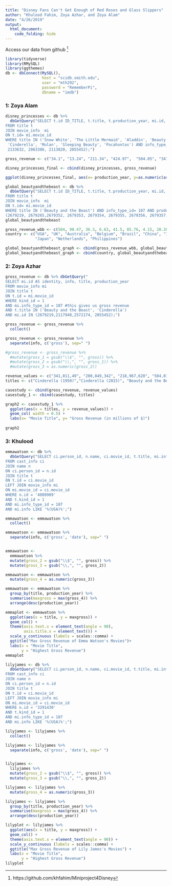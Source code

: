 ```yaml
---
title: "Disney Fans Can't Get Enough of Red Roses and Glass Slippers"
author: "Khulood Fahim, Zoya Azhar, and Zoya Alam"
date: "4/26/2019"
output: 
  html_document:
    code_folding: hide
---
```


Access our  data from github  [^1]
```r
library(tidyverse)
library(RMySQL)
library(ggthemes)
db <- dbConnect(MySQL(), 
                host = "scidb.smith.edu", 
                user = "mth292", 
                password = "RememberPi", 
                dbname = "imdb")
```

### 1: Zoya Alam 

```r
disney_princesses <- db %>%
  dbGetQuery("SELECT t.id ID_TITLE, t.title, t.production_year, mi.id, mi.movie_id, mi.info_type_id, mi.info
FROM title t
JOIN movie_info  mi
ON t.id= mi.movie_id
WHERE title IN ('Snow White', 'The Little Mermaid', 'Aladdin', 'Beauty and the Beast',
 'Cinderella', 'Mulan', 'Sleeping Beauty', 'Pocahontas') AND info_type_id= 107 AND mi.id IN (2120581, 2118010, 2159071, 
 2133632, 2063386, 2113820, 2055452);")

gross_revenue <- c("34.1", "13.24", "211.34", "424.97",  "504.05", "347.1", "116.3")

disney_princesses_final <- cbind(disney_princesses, gross_revenue)

ggplot(disney_princesses_final, aes(x= production_year, y=as.numeric(as.character(gross_revenue)), color= title)) + geom_point(size=  10)+  labs(x= "Production Year", y= "Gross Revenue (in millions of $)", color= "Movie", title = "The Disney Princess Market")+ theme_minimal()
```


```r
global_beautyandthebeast <- db %>% 
  dbGetQuery("SELECT t.id ID_TITLE, t.title, t.production_year, mi.id, mi.movie_id, mi.info_type_id, mi.info
FROM title t
JOIN movie_info  mi
ON t.id= mi.movie_id
WHERE title IN ('Beauty and the Beast') AND info_type_id= 107 AND production_year= 2017 AND  mi.id IN 
(2679219, 2679265,2679352, 2679353, 2679354, 2679355, 2679356, 2679357, 2679363, 2679364, 2679365);")
global_beautyandthebeast
```

```r
gross_revenue_wbb <- c(504, 90.47, 36.3, 6.63, 41.5, 85.76, 4.15, 20.38, 110.46, 7.2, 657.5)
country <- c("USA", "UK", "Australia", "Belgium", "Brazil", "China", "India", "Italy", 
             "Japan", "Netherlands", "Philippines")
```


```r
global_beautyandthebeast_graph <- cbind(gross_revenue_wbb, global_beautyandthebeast)
global_beautyandthebeast_graph <- cbind(country, global_beautyandthebeast_graph)
```


### 2: Zoya Azhar
```r
gross_revenue <- db %>% dbGetQuery("
SELECT mi.id AS identity, info, title, production_year
FROM movie_info mi
JOIN title t
ON t.id = mi.movie_id
WHERE kind_id = 1
AND mi.info_type_id = 107 #this gives us gross revenue
AND t.title IN ('Beauty and the Beast', 'Cinderella')
AND mi.id IN (2679219,2117948,2572174, 2055452);")

```

```r
gross_revenue <- gross_revenue %>%
  collect()

gross_revenue <- gross_revenue %>%
  separate(info, c('gross'), sep=" ")

#gross_revenue <- gross_revenue %>%
  #mutate(gross_1 = gsub("\\$", "", gross)) %>%
  #mutate(gross_2 = gsub("\\,", "", gross_1)) %>%
  #mutate(gross_3 = as.numeric(gross_2))

revenue_values <- c("341,011,49", "200,849,342", "218,967,620", "504,014,165")
titles <- c("Cinderella (1950)","Cinderella (2015)", "Beauty and the Beast (1991)", "Beauty and the Beast (2017)")

casestudy <- cbind(gross_revenue, revenue_values)
casestudy_1 <- cbind(casestudy, titles)

graph2 <- casestudy_1 %>%
  ggplot(aes(x = titles, y = revenue_values)) +
  geom_col( width = 0.5) +
  labs(x= "Movie Title", y= "Gross Revenue (in millions of $)")
       
graph2 
```


### 3: Khulood

```r
emmawatson <- db %>% 
  dbGetQuery("SELECT ci.person_id, n.name, ci.movie_id, t.title, mi.info, t.production_year
FROM cast_info ci
JOIN name n
ON ci.person_id = n.id
JOIN title t
ON t.id = ci.movie_id
LEFT JOIN movie_info mi 
ON mi.movie_id = ci.movie_id
WHERE n.id = '4080909'
AND t.kind_id = 1
AND mi.info_type_id = 107
AND mi.info LIKE '%(USA)%';")
```

```r
emmawatson <- emmawatson %>% 
  collect()

emmawatson <- emmawatson %>% 
  separate(info, c('gross', 'date'), sep=" ")


emmawatson <- 
  emmawatson %>% 
  mutate(gross_2 = gsub("\\$", "", gross)) %>%
  mutate(gross_3 = gsub("\\,", "", gross_2))

emmawatson <- emmawatson %>%
  mutate(gross_4 = as.numeric(gross_3))

```

```r
emmawatson <- emmawatson %>%
  group_by(title, production_year) %>%
  summarise(maxgross = max(gross_4)) %>%
  arrange(desc(production_year)) 
```

```r
emmaplot <- emmawatson %>%
  ggplot(aes(x = title, y = maxgross)) +
  geom_col() +
  theme(axis.text.x = element_text(angle = 90),
        axis.title.x = element_text()) +
  scale_y_continuous (labels = scales::comma) + 
  ggtitle("Max Gross Revenue of Emma Watson's Movies")+
  labs(x = "Movie Title", 
       y = "Highest Gross Revenue")
emmaplot
``` 

```r
lilyjames <- db %>%
  dbGetQuery("SELECT ci.person_id, n.name, ci.movie_id, t.title, mi.info, t.production_year
FROM cast_info ci
JOIN name n
ON ci.person_id = n.id
JOIN title t
ON t.id = ci.movie_id
LEFT JOIN movie_info mi 
ON mi.movie_id = ci.movie_id
WHERE n.id = '3291430'
AND t.kind_id = 1
AND mi.info_type_id = 107
AND mi.info LIKE '%(USA)%';")
```

```r
lilyjames <- lilyjames %>% 
  collect()

lilyjames <- lilyjames %>% 
  separate(info, c('gross', 'date'), sep=" ")


lilyjames <- 
  lilyjames %>% 
  mutate(gross_2 = gsub("\\$", "", gross)) %>%
  mutate(gross_3 = gsub("\\,", "", gross_2))

lilyjames <- lilyjames %>%
  mutate(gross_4 = as.numeric(gross_3))
```

```r
lilyjames <- lilyjames %>%
  group_by(title, production_year) %>%
  summarise(maxgross = max(gross_4)) %>%
  arrange(desc(production_year)) 
```

```r
lilyplot <- lilyjames %>%
  ggplot(aes(x = title, y = maxgross)) +
  geom_col() +
  theme(axis.text.x = element_text(angle = 90)) +
  scale_y_continuous (labels = scales::comma) +
  ggtitle("Max Gross Revenue of Lily James's Movies") +
  labs(x = "Movie Title", 
       y = "Highest Gross Revenue")
lilyplot
``` 


[^1]: https://github.com/khfahim/Miniproject4Disney 